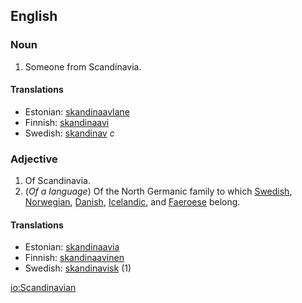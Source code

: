 ==English==
===Noun===

#Someone from Scandinavia.

====Translations====
*Estonian: [[skandinaavlane]]
*Finnish: [[skandinaavi]]
*Swedish: [[skandinav]] ''c''

===Adjective===

#Of Scandinavia.
#(''Of a language'') Of the North Germanic family to which [[Swedish]], [[Norwegian]], [[Danish]], [[Icelandic]], and [[Faeroese]] belong.

====Translations====
*Estonian: [[skandinaavia]]
*Finnish: [[skandinaavinen]]
*Swedish: [[skandinavisk]] (1)

[[io:Scandinavian]]